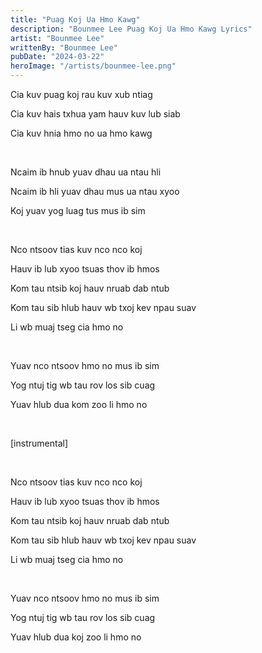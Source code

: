 ```yaml
---
title: "Puag Koj Ua Hmo Kawg"
description: "Bounmee Lee Puag Koj Ua Hmo Kawg Lyrics"
artist: "Bounmee Lee"
writtenBy: "Bounmee Lee"
pubDate: "2024-03-22"
heroImage: "/artists/bounmee-lee.png"
---
```


Cia kuv puag koj rau kuv xub ntiag

Cia kuv hais txhua yam hauv kuv lub siab

Cia kuv hnia hmo no ua hmo kawg

<br />

Ncaim ib hnub yuav dhau ua ntau hli

Ncaim ib hli yuav dhau mus ua ntau xyoo

Koj yuav yog luag tus mus ib sim

<br />

Nco ntsoov tias kuv nco nco koj

Hauv ib lub xyoo tsuas thov ib hmos

Kom tau ntsib koj hauv nruab dab ntub

Kom tau sib hlub hauv wb txoj kev npau suav

Li wb muaj tseg cia hmo no

<br />

Yuav nco ntsoov hmo no mus ib sim

Yog ntuj tig wb tau rov los sib cuag

Yuav hlub dua kom zoo li hmo no

<br />

[instrumental]

<br />

Nco ntsoov tias kuv nco nco koj

Hauv ib lub xyoo tsuas thov ib hmos

Kom tau ntsib koj hauv nruab dab ntub

Kom tau sib hlub hauv wb txoj kev npau suav

Li wb muaj tseg cia hmo no

<br />

Yuav nco ntsoov hmo no mus ib sim

Yog ntuj tig wb tau rov los sib cuag

Yuav hlub dua koj zoo li hmo no
